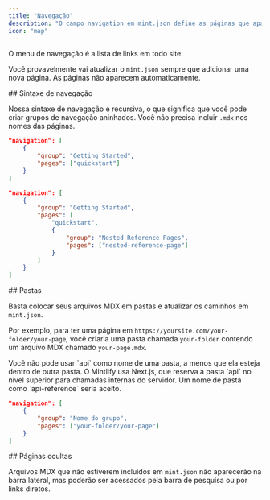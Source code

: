 ```yaml
---
title: "Navegação"
description: "O campo navigation em mint.json define as páginas que aparecem no menu de navegação"
icon: "map"
---
```


O menu de navegação é a lista de links em todo site.

Você provavelmente vai atualizar o `mint.json` sempre que adicionar uma nova página. As páginas não aparecem automaticamente.

<div id="navigation-syntax">
  ## Sintaxe de navegação
</div>

Nossa sintaxe de navegação é recursiva, o que significa que você pode criar grupos de navegação aninhados. Você não precisa incluir `.mdx` nos nomes das páginas.

<CodeGroup>

```json Regular Navigation
"navigation": [
    {
        "group": "Getting Started",
        "pages": ["quickstart"]
    }
]
```

```json Nested Navigation
"navigation": [
    {
        "group": "Getting Started",
        "pages": [
            "quickstart",
            {
                "group": "Nested Reference Pages",
                "pages": ["nested-reference-page"]
            }
        ]
    }
]
```

</CodeGroup>

<div id="folders">
  ## Pastas
</div>

Basta colocar seus arquivos MDX em pastas e atualizar os caminhos em `mint.json`.

Por exemplo, para ter uma página em `https://yoursite.com/your-folder/your-page`, você criaria uma pasta chamada `your-folder` contendo um arquivo MDX chamado `your-page.mdx`.

<Warning>
  Você não pode usar `api` como nome de uma pasta, a menos que ela esteja dentro de outra pasta. O Mintlify usa Next.js, que reserva a pasta `api` no nível superior para chamadas internas do servidor. Um nome de pasta como `api-reference` seria aceito.
</Warning>

```json Navegação com pasta
"navigation": [
    {
        "group": "Nome do grupo",
        "pages": ["your-folder/your-page"]
    }
]
```


<div id="hidden-pages">
  ## Páginas ocultas
</div>

Arquivos MDX que não estiverem incluídos em `mint.json` não aparecerão na barra lateral, mas poderão ser acessados pela barra de pesquisa ou por links diretos.